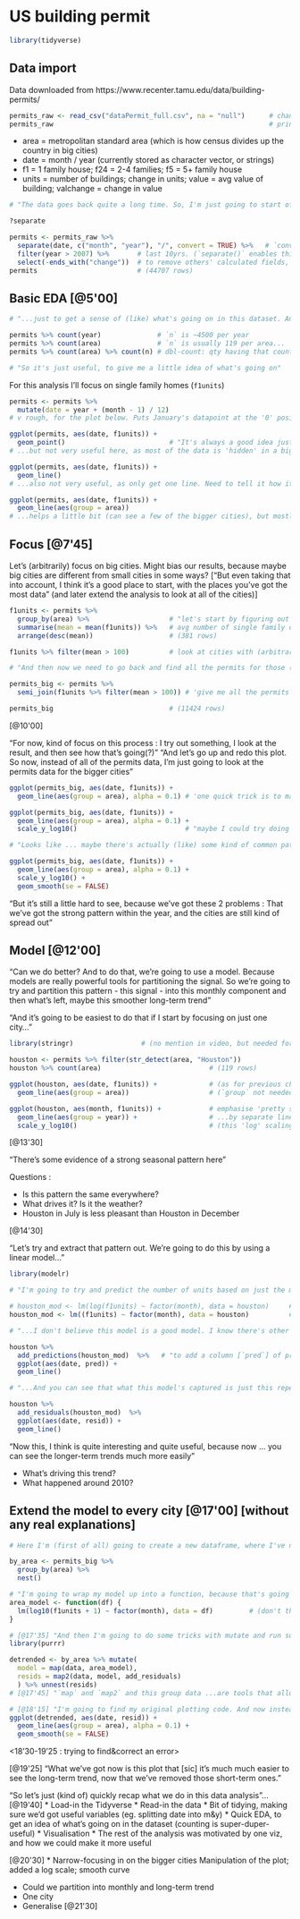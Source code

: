 # US building permit

```r
library(tidyverse)
```


## Data import

Data downloaded from https://www.recenter.tamu.edu/data/building-permits/

```r
permits_raw <- read_csv("dataPermit_full.csv", na = "null")      # change any "null" to "NA"
permits_raw                                                      # print data, to look at
```

* area = metropolitan standard area (which is how census divides up the country in big cities)
* date = month / year (currently stored as character vector, or strings)
* f1 = 1 family house; f24 = 2-4 families; f5 = 5+ family house
* units = number of buildings; change in units; value = avg value of building; valchange = change in value

```r
# "The data goes back quite a long time. So, I'm just going to start off by looking at the last 10 years of data" ... "If I want to filter by year, I really need a `year` variable first"

?separate

permits <- permits_raw %>%
  separate(date, c("month", "year"), "/", convert = TRUE) %>%   # `convert` gets m&y as integers
  filter(year > 2007) %>%       # last 10yrs. (`separate()` enables this filter, with a `year`)
  select(-ends_with("change"))  # to remove others' calculated fields, in case they are wrong
permits                         # (44707 rows)
```


## Basic EDA [@5'00]

```r
# "...just to get a sense of (like) what's going on in this dataset. And a really useful tool for that is just a `count()`"...

permits %>% count(year)              # `n` is ~4500 per year
permits %>% count(area)              # `n` is usually 119 per area...
permits %>% count(area) %>% count(n) # dbl-count: qty having that count of area. [useful trick]

# "So it's just useful, to give me a little idea of what's going on"
```

For this analysis I'll focus on single family homes (`f1units`)

```r
permits <- permits %>%
  mutate(date = year + (month - 1) / 12)
# v rough, for the plot below. Puts January's datapoint at the '0' position, etc

ggplot(permits, aes(date, f1units)) +
  geom_point()                          # "It's always a good idea just to start out with points"
# ...but not very useful here, as most of the data is 'hidden' in a big black blob at the bottom

ggplot(permits, aes(date, f1units)) +
  geom_line()
# ...also not very useful, as only get one line. Need to tell it how it's grouped...

ggplot(permits, aes(date, f1units)) +
  geom_line(aes(group = area))
# ...helps a little bit (can see a few of the bigger cities), but mostly big black blob again
```


## Focus [@7'45]

Let's (arbitrarily) focus on big cities. Might bias our results, because maybe big cities are different from small cities in some ways? ["But even taking that into account, I think it's a good place to start, with the places you've got the most data" (and later extend the analysis to look at all of the cities)]

```r
f1units <- permits %>%
  group_by(area) %>%                    # "let's start by figuring out which are the big cities"
  summarise(mean = mean(f1units)) %>%   # avg number of single family dwellings built each month
  arrange(desc(mean))                   # (381 rows)

f1units %>% filter(mean > 100)          # look at cities with (arbitrarily) >100 permits/mth

# "And then now we need to go back and find all the permits for those (96) cities. And I'm going to do that with a `semi_join`..."

permits_big <- permits %>%
  semi_join(f1units %>% filter(mean > 100)) # 'give me all the permits that match these cities'

permits_big                             # (11424 rows)
```

[@10'00]

"For now, kind of focus on this process : I try out something, I look at the result, and then see how that's going(?)"
"And let's go up and redo this plot. So now, instead of all of the permits data, I'm just going to look at the permits data for the bigger cities"

```r
ggplot(permits_big, aes(date, f1units)) +
  geom_line(aes(group = area), alpha = 0.1) # 'one quick trick is to make the lines transparent'

ggplot(permits_big, aes(date, f1units)) +
  geom_line(aes(group = area), alpha = 0.1) +
  scale_y_log10()                           # "maybe I could try doing a log10 transformation"

# "Looks like ... maybe there's actually (like) some kind of common pattern going on within a year. And then maybe there's some sort of common long-term trends. One easy way to make those long-term trends a little easier to see is to add on a smoothed line"...

ggplot(permits_big, aes(date, f1units)) +
  geom_line(aes(group = area), alpha = 0.1) +
  scale_y_log10() +
  geom_smooth(se = FALSE)
```

"But it's still a little hard to see, because we've got these 2 problems : That we've got the strong pattern within the year, and the cities are still kind of spread out"


## Model [@12'00]

"Can we do better? And to do that, we're going to use a model. Because models are really powerful tools for partitioning the signal. So we're going to try and partition this pattern - this signal - into this monthly component and then what's left, maybe this smoother long-term trend"

"And it's going to be easiest to do that if I start by focusing on just one city..."

```r
library(stringr)                 # (no mention in video, but needed for `str_detect`, just below)

houston <- permits %>% filter(str_detect(area, "Houston"))
houston %>% count(area)                           # (119 rows)

ggplot(houston, aes(date, f1units)) +             # (as for previous chunk, but just Houston)
  geom_line(aes(group = area))                    # (`group` not needed here)

ggplot(houston, aes(month, f1units)) +            # emphasise 'pretty strong seasonal trend'...
  geom_line(aes(group = year)) +                  # ...by separate line for each year
  scale_y_log10()                                 # (this 'log' scaling isn't helpful this time)
```

[@13'30]

"There's some evidence of a strong seasonal pattern here"

Questions :

* Is this pattern the same everywhere?
* What drives it? Is it the weather?
* Houston in July is less pleasant than Houston in December

[@14'30]

"Let's try and extract that pattern out. We're going to do this by using a linear model..."

```r
library(modelr)

# "I'm going to try and predict the number of units based on just the month. And I'm going to treat that month, rather than a continuous value [sic], but as a categorical variable"...

# houston_mod <- lm(log(f1units) ~ factor(month), data = houston)     # create a model of Houston
houston_mod <- lm((f1units) ~ factor(month), data = houston)          # (`log` wasn't helpful)

# "...I don't believe this model is a good model. I know there's other stuff going on here. I'm just using it as a way to (kind of) partition the signal into this monthly effect" [@15'04]

houston %>%
  add_predictions(houston_mod)  %>%   # "to add a column [`pred`] of predictions to my dataframe"
  ggplot(aes(date, pred)) +
  geom_line()

# "...And you can see that what this model's captured is just this repeating seasonal pattern" [WHY IS IT OK TO USE lm() for a cyclical pattern?] ... "What might be more useful is to look at the residuals from the model" [@16'00]...

houston %>%
  add_residuals(houston_mod)  %>%
  ggplot(aes(date, resid)) +
  geom_line()
```

"Now this, I think is quite interesting and quite useful, because now ... you can see the longer-term trends much more easily"

* What's driving this trend?
* What happened around 2010?

## Extend the model to every city [@17'00] [without any real explanations]

```r
# Here I'm (first of all) going to create a new dataframe, where I've nested the data. So basically (what I'm going to do is) have a dataframe where I've got one row for each city and then inside that dataframe I've got the data for each individual city. This is just (kind of) a useful data structure for the data that we're working with"

by_area <- permits_big %>%
  group_by(area) %>%
  nest()

# "I'm going to wrap my model up into a function, because that's going to make it easier to apply"...
area_model <- function(df) {
  lm(log10(f1units + 1) ~ factor(month), data = df)         # (don't think `+1` is needed)
}

# [@17'35] "And then I'm going to do some tricks with mutate and run some functions from the **purrr** package"...
library(purrr)

detrended <- by_area %>% mutate(
  model = map(data, area_model),
  resids = map2(data, model, add_residuals)
  ) %>% unnest(resids)
# [@17'45] "`map` and `map2` and this group data ...are tools that allow you to (kind of) quickly generalise. Once you've done it for one area, how you do it for all of the areas. And I'm just going to (kind of) skim over that for now" [@18'00]

# [@18'15] "I'm going to find my original plotting code. And now instead of plotting `f1units` I'm going to just plot the residuals from them" [@18'30]
ggplot(detrended, aes(date, resid)) +
  geom_line(aes(group = area), alpha = 0.1) +
  geom_smooth(se = FALSE)

```

<18'30-19'25 : trying to find&correct an error>

[@19'25] "What we've got now is this plot that [sic] it's much much easier to see the long-term trend, now that we've removed those short-term ones."

"So let's just (kind of) quickly recap what we do in this data analysis"...
[@19'40]
* Load-in the Tidyverse
* Read-in the data
* Bit of tidying, making sure we'd got useful variables (eg. splitting date into m&y)
* Quick EDA, to get an idea of what's going on in the dataset (counting is super-duper-useful)
* Visualisation
* The rest of the analysis was motivated by one viz, and how we could make it more useful

[@20'30]
* Narrow-focusing in on the bigger cities
*
* Manipulation of the plot; added a log scale; smooth curve

* Could we partition into monthly and long-term trend
* One city
* Generalise
[@21'30]


